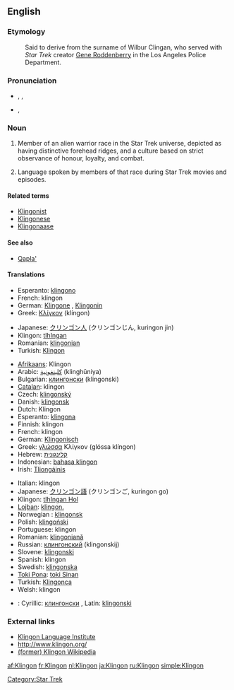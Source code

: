 {{wikipedia|Klingon}}
==English==

===Etymology===
: Said to derive from the surname of Wilbur Clingan, who served with ''Star Trek'' creator [[w:Gene Roddenberry|Gene Roddenberry]] in the Los Angeles Police Department.

===Pronunciation===
* {{enPR|klĭng'ŏn}}, {{IPA|/ˈklɪŋɒn/}}, {{SAMPA|/"klINQn/}}
* {{IPA|/ˈklɪŋɑn/}}, {{SAMPA|/"klINAn/}}<!-- cot-caught merger or just US-style IPA? -->

===Noun===
{{en-noun|s|-}}

# {{countable}} Member of an alien warrior race in the Star Trek universe, depicted as having distinctive forehead ridges, and a culture based on strict observance of honour, loyalty, and combat.
# {{uncountable}} Language spoken by members of that race during Star Trek movies and episodes.

====Related terms====
* [[Klingonist]]
* [[Klingonese]]
* [[Klingonaase]]

====See also====
* [[Qapla']]

====Translations====
{{trans-top|member of an alien warrior race in the Star Trek universe}}
* Esperanto: [[klingono]]
* French: klingon
* German: [[Klingone]] {{m}}, [[Klingonin]] {{f}}
* Greek: [[Κλίγκον]] (klíngon) {{n}}
{{trans-mid}}
* Japanese: [[クリンゴン人]] (クリンゴンじん, kuringon jin)
* Klingon: [[tlhIngan]]
* Romanian: [[klingonian]] {{m}}
* Turkish: [[Klingon]]
{{trans-bottom}}

{{trans-top|the language}}
* [[Afrikaans]]: Klingon
* Arabic: [[كلينغونية]] (klinghūniya) {{f}}
* Bulgarian: [[клингонски]] (klingonski) {{m}}
* [[Catalan]]: klingon {{m}}
* Czech: [[klingonský]] {{m}}
* Danish: [[klingonsk]]
* Dutch: Klingon
* Esperanto: [[klingona]]
* Finnish: klingon
* French: klingon
* German: [[Klingonisch]] {{n}}
* Greek: [[γλώσσα]] Κλίγκον (glóssa klíngon) {{f}}
* Hebrew: [[קלינגונית]] {{f}}
* Indonesian: [[bahasa klingon]]
* Irish: [[Tliongáinis]]
{{trans-mid}}
* Italian: klingon {{m}}
* Japanese: [[クリンゴン語]] (クリンゴンご, kuringon go)
* Klingon: [[tlhIngan Hol]]
* [[Lojban]]: [[klingon.]]
* Norwegian<!--do not wikify-->: [[klingonsk]]
* Polish: [[klingoński]] {{m}}
* Portuguese: klingon
* Romanian: [[klingoniană]] {{f}}
* Russian: [[клингонский]] (klingonskij) {{m}}
* Slovene: [[klingonski]] {{m}}
* Spanish: klingon {{m}}
* Swedish: [[klingonska]]
* [[Toki Pona]]: [[toki Sinan]]
* Turkish: [[Klingonca]]
* Welsh: klingon
{{trans-bottom}}

{{checktrans}}
* {{ttbc|Serbian}}: Cyrillic: [[клингонски]] {{m}}, Latin: [[klingonski]] {{m}}

===External links===
* [http://www.kli.org/ Klingon Language Institute]
* [http://www.klingon.org/ http://www.klingon.org/]
* [http://tlh.wikipedia.org/wiki/ghItlh%27a%27 (former) Klingon Wikipedia]

[[Category:Star Trek]]

[[af:Klingon]]
[[fr:Klingon]]
[[nl:Klingon]]
[[ja:Klingon]]
[[ru:Klingon]]
[[simple:Klingon]]